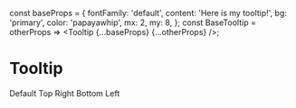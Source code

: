 const baseProps = {
    fontFamily: 'default',
    content: 'Here is my tooltip!',
    bg: 'primary',
    color: 'papayawhip',
    mx: 2,
    my: 8,
};
const BaseTooltip = otherProps => <Tooltip {...baseProps} {...otherProps} />;

# Tooltip
<BaseTooltip>
    <DocLabel>Default</DocLabel>
</BaseTooltip>
<BaseTooltip placement="top" bg="warning" color="secondary">
    <DocLabel>Top</DocLabel>
</BaseTooltip>
<BaseTooltip placement="right">
    <DocLabel>Right</DocLabel>
</BaseTooltip>
<BaseTooltip placement="bottom">
    <DocLabel>Bottom</DocLabel>
</BaseTooltip>
<BaseTooltip placement="left">
    <DocLabel>Left</DocLabel>
</BaseTooltip>
